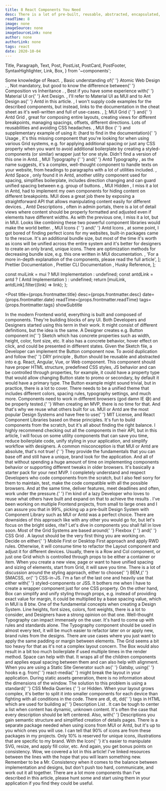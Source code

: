 ```yaml
---
title: 8 React Components You Need
desc: There is a lot of pre-built, reusable, abstracted, encapsulated, and tested code available to use nowadays. In Frontend, we call this code a building block or shorter, a component. Good developers copy, great developers steal.
readTime: 8
image: none
imageSource: none
imageSourceLink: none
author: none
authorLink: none
tags: react
date: 2020-10-04
---
```


  Title,
  Paragraph,
  Text,
  Post,
  PostList,
  PostCard,
  PostFooter,
  SyntaxHighlighter,
  Link,
  Box,
} from '~components';

  <Text>
    Some knowledge of <Link href="https://reactjs.org/">React</Link>.
  </Text>,
  <Text>
    Basic understanding of{' '}
    <Link href="https://bradfrost.com/blog/post/atomic-web-design/">
      Atomic Web Design
    </Link>
    .
  </Text>,
  <Text>
    Not mandatory, but good to know the difference between{' '}
    <Link href="https://reactjs.org/docs/composition-vs-inheritance.html#gatsby-focus-wrapper">
      Composition vs Inheritance
    </Link>
    .
  </Text>,
  <Text>
    Best if you have some experience with{' '}
    <Link href="https://material-ui.com/">Material UI</Link> or{' '}
    <Link href="https://ant.design/">Ant Design</Link>.
  </Text>,
  <Text>
    I'll refer to Material UI as <Text strong>MUI</Text> and to Ant Design as{' '}
    <Text strong>Antd</Text> in this article.
  </Text>,
  <Text>
    I won't supply code examples for the described components, but instead,
    links to the documentation in the cheat sheet as it's well-written and full
    of use-cases.
  </Text>,
];

  <Text size="preNormal">
    <Link href="https://material-ui.com/components/grid/" size="preNormal">
      MUI Grid
    </Link>{' '}
    and{' '}
    <Link href="https://ant.design/components/grid/" size="preNormal">
      Antd Grid
    </Link>
    , great for composing entire layouts, creating views for different breakpoints,
    managing spacings, offsets, different directions. Lots of reusabilities and avoiding
    CSS headaches.
  </Text>,
  <Text size="preNormal">
    <Link href="https://material-ui.com/components/box/#box" size="preNormal">
      MUI Box
    </Link>{' '}
    and supplementary example of using it: (hard to find in the documentation){' '}
    <Link
      href="https://material-ui.com/components/box/#example"
      size="preNormal"
    >
      Usage
    </Link>
    , it's this missing component that you're looking for when using various Grid
    systems, e.g. for applying additional spacing or just any CSS property when you
    want to avoid additional boilerplate by creating a <Link
      size="preNormal"
      href="https://styled-components.com/"
    >
      styled-components
    </Link> (or similar) wrapper just for one style. Didn't find a version of this
    one in Antd.
  </Text>,
  <Text size="preNormal">
    <Link
      size="preNormal"
      href="https://material-ui.com/components/typography/"
    >
      MUI Typography
    </Link>{' '}
    and{' '}
    <Link size="preNormal" href="https://ant.design/components/typography">
      Antd Typography
    </Link>
    , as the name suggests, it's a complex, well-thought component to handle texts
    on your website, from headings to paragraphs with a lot of utilities included.
  </Text>,
  <Text size="preNormal">
    <Link size="preNormal" href="https://ant.design/components/space/">
      Antd Space
    </Link>
    , only found it in Antd, another utility component used for spacing, simplifies
    boilerplate, includes direction changing and can guard unified spacing between
    e.g. group of buttons.
  </Text>,
  <Text size="preNormal">
    <Link size="preNormal" href="https://material-ui.com/components/hidden/">
      MUI Hidden
    </Link>
    , I miss it a lot in Antd, had to implement my own components for hiding content
    on different breakpoints. MUI does a great job there by exposing a straightforward
    API that allows manipulating content easily for different devices.
  </Text>,
  <Text size="preNormal">
    <Link size="preNormal" href="https://ant.design/components/descriptions/">
      Antd Descriptions
    </Link>
    , often in admin portals, there is a lot of detail views where content should
    be properly formatted and adjusted even if elements have different widths. As
    with the previous one, I miss it a lot, but in MUI. Looks like combining these
    two powerful component libraries would make the world better.
  </Text>,
  <Text size="preNormal">
    <Link size="preNormal" href="https://material-ui.com/components/icons/">
      MUI Icons
    </Link>{' '}
    and{' '}
    <Link size="preNormal" href="https://ant.design/components/icon/">
      Antd Icons
    </Link>
    , at some point, I got bored of finding perfect icons for my websites, built-in
    packages came to the rescue. It's an additional bundle size, but most of the
    time it's worth as icons will be unified across the entire system and it's better
    for designers to create an only brand, unique icons. There are optimization methods
    for decreasing bundle size, e.g. <Link
      size="preNormal"
      href="https://material-ui.com/guides/minimizing-bundle-size/#option-2"
    >
      this one
    </Link> written in MUI documentation.
  </Text>,
  'For a more in-depth explanation of the components, please read the full article',
];

  <Link href="https://prettier.io/docs/en/index.html">
    Prettier Documentation
  </Link>,
  <Link href="https://prettier.io/docs/en/cli.html">
    Prettier CLI Documentation
  </Link>,
  <Link href="https://github.com/typicode/husky">Husky Reference</Link>,
];

  const muiLink = mui ? <Link href={mui}>MUI Implementation</Link> : undefined;
  const antdLink = antd ? (
    <Link href={antd}>Antd Implementation</Link>
  ) : undefined;
  return [muiLink, antdLink].filter((link) => link);
};

<Post
  title={props.frontmatter.title}
  desc={props.frontmatter.desc}
  date={props.frontmatter.date}
  readTime={props.frontmatter.readTime}
  tags={props.frontmatter.tags}
  showSubtitle
>
  <Title level={3}>Prerequisites</Title>
  <PostList data={postListData} />
  <PostCard title="Cheat Sheet" data={cheatSheetData} />
  <Title level={3}>Introduction</Title>
  <Paragraph>
    In the modern Frontend world, everything is built and composed of
    components. They're building blocks of any UI. Both Developers and Designers
    started using this term in their work. It might consist of different
    definitions, but the idea is the same.
  </Paragraph>
  <Paragraph>
    A Designer creates e.g. Button component in{' '}
    <Link href="https://www.sketch.com/">Sketch</Link> which has concrete
    properties such as width, height, color, font size, etc. It also has a
    concrete behavior, hover effect on click, and could be presented in
    different states. Given the Sketch file, a Developer can implement the
    Button component now. To avoid duplication and follow the{' '}
    <Link href="https://en.wikipedia.org/wiki/Don%27t_repeat_yourself">
      DRY principle
    </Link>
    , Button should be reusable and abstracted into e.g. React, Angular, Vue, or
    Web component. This component should have proper HTML structure, predefined CSS
    styles, JS behavior and can be controlled through properties, for example, it
    could have a property <Text code>type</Text> that would allow changing Button
    state to <Text code>promo</Text> or <Text code>secondary</Text>, by default it
    would have a <Text code>primary</Text> type.
  </Paragraph>
  <Paragraph>
    The Button example might sound trivial, but in practice, there is a lot to
    cover. There needs to be a unified theme that includes different colors,
    spacing rules, typography settings, and much more. Components need to work
    in different browsers (god damn IE 😅) and be properly tested.{' '}
    <Text strong>When creating an MVP, there is no time for that.</Text>
  </Paragraph>
  <Paragraph>
    And that's why we reuse what others built for us. MUI or Antd are the most
    popular Design Systems and have free to use{' '}
    <Link href="https://en.wikipedia.org/wiki/MIT_License">MIT License</Link>,
    and React Component Libraries based on these principles. It's fun to build
    components from the scratch, but it's all about finding the right balance. I
    highly recommend checking out all the components in their API, but in this
    article, I will focus on some utility components that can save you time,
    reduce boilerplate code, unify styling in your application, and simplify
    workflow with designers.
  </Paragraph>
  <Paragraph lastParagraph>
    <Text strong>
      A common misconception is that MUI or Antd are absolute, that's not true!
    </Text>{' '}
    They provide the fundamentals that you can base off and still have a unique,
    brand look for the application. And all of that without spending a huge
    amount of time on implementing components behavior or supporting different
    tweaks in older browsers. It's basically a starter pack for your next MVP.
  </Paragraph>
  <Title level={3}>Components</Title>
  <Paragraph>
    I completely understand and respect Developers who code components from the
    scratch, but I also feel sorry for them to maintain, test, make the code
    compatible with all the possible browsers. And at the same time, deliver
    features, meet deadlines and often, work under the pressure.{' '}
    <Text strong>
      I'm kind of a lazy Developer who loves to reuse what others have built and
      expand on that to achieve the results
    </Text>
    .
  </Paragraph>
  <Paragraph>
    I've been working on multiple Frontend projects, from small to large ones
    and I can assure you that in 99%, picking up a pre-built Design System with
    Component Library such as MUI or Antd was a perfect choice. There are
    downsides of this approach like with any other you would go for, but let's
    focus on the bright sides, rite?
  </Paragraph>
  <Paragraph breakParagraph>
    Let's dive in components you shall fall in love soon.
  </Paragraph>
  <Title level={4} transform="capitalize">
    Grid
  </Title>
  <PostList
    data={implementationLinks(
      'https://github.com/mui-org/material-ui/tree/next/packages/material-ui/src/Grid',
      'https://github.com/ant-design/ant-design/tree/master/components/grid'
    )}
  />
  <Paragraph>
    Most of the Grid Systems are based around{' '}
    <Link href="https://css-tricks.com/snippets/css/a-guide-to-flexbox/">
      Flexbox
    </Link>{' '}
    and{' '}
    <Link href="https://css-tricks.com/snippets/css/complete-guide-grid/">
      CSS Grid
    </Link>
    . A layout should be the very first thing you are working on. Decide on either{' '}
    <Link href="https://medium.com/@Vincentxia77/what-is-mobile-first-design-why-its-important-how-to-make-it-7d3cf2e29d00">
      Mobile First
    </Link> or <Link href="https://medium.com/@JuliSudi/mobile-first-design-vs-desktop-first-design-vs-element-first-design-5d1015632a61">
      Desktop First
    </Link> approach and apply <Link href="https://www.smashingmagazine.com/2011/01/guidelines-for-responsive-web-design/">
      RWD
    </Link> rules. Otherwise, it will consume time to refactor the <Text code>
      Layout
    </Text> component and adjust it for different devices. Usually, there is a <Text
      code
    >
      Row
    </Text> and <Text code>Col</Text> component, or just one <Text code>
      Grid
    </Text> which is controlled through props to be either a container or item.
  </Paragraph>
  <Paragraph breakParagraph>
    When you create a new view, page or want to have unified spacing and sizing
    of elements, start from <Text code>Grid</Text>, it will save you time.
  </Paragraph>
  <Title level={4} transform="capitalize">
    Box
  </Title>
  <PostList
    data={implementationLinks(
      'https://github.com/mui-org/material-ui/tree/next/packages/material-ui/src/Box'
    )}
  />
  <Paragraph breakParagraph>
    There is a lot of discussion around the styling approach, either to choose{' '}
    <Link href="http://getbem.com/">BEM</Link>,{' '}
    <Link href="http://smacss.com/">SMACSS</Link>, or{' '}
    <Link href="https://cssinjs.org/">CSS-in-JS</Link>. I'm a fan of the last
    one and heavily use that either with{' '}
    <Link href="https://styled-components.com/">styled-components</Link> or JSS.
    It bothers me when I have to create a wrapper component just for one CSS
    property. On the other hand, <Text code>Box</Text> can simplify and unify
    styling through props, e.g. instead of providing exact value for margin, it
    could be multiplied by a base spacing value, which in MUI is 8 btw.
  </Paragraph>
  <Title level={4} transform="capitalize">
    Typography
  </Title>
  <PostList
    data={implementationLinks(
      'https://github.com/mui-org/material-ui/tree/next/packages/material-ui/src/Typography',
      'https://github.com/ant-design/ant-design/tree/master/components/typography'
    )}
  />
  <Paragraph breakParagraph>
    One of the fundamental concepts when creating a Design System. Line heights,
    font sizes, colors, font weights, there is a lot to consider, and Designers
    have a strong opinion on that one. Well-thought Typography can impact
    immensely on the user. It's hard to come up with rules and standards alone.
    The <Text code>Typography</Text> component should be used in almost every
    text, it will be much easier to refactor later on or apply new, brand rules
    from the designs.
  </Paragraph>
  <Title level={4} transform="capitalize">
    Space
  </Title>
  <PostList
    data={implementationLinks(
      undefined,
      'https://github.com/ant-design/ant-design/tree/master/components/space'
    )}
  />
  <Paragraph breakParagraph>
    There are use cases where you just want to apply the same padding or margin
    between elements. The <Text code>Grid</Text> seems a bit too heavy for that
    as it's not a complex layout concern. The <Text code>Box</Text> would also
    result in a bit too much boilerplate if used multiple times in the render
    method. <Text code>Space</Text> can help with that. It wraps all of the
    children components and applies equal spacing between them and can also help
    with alignment.
  </Paragraph>
  <Title level={4} transform="capitalize">
    Hidden
  </Title>
  <PostList
    data={implementationLinks(
      'https://github.com/mui-org/material-ui/tree/next/packages/material-ui/src/Hidden'
    )}
  />
  <Paragraph breakParagraph>
    When you are using a Static Site Generator such as{' '}
    <Link href="https://www.gatsbyjs.com/">Gatsby</Link>, using{' '}
    <Link href="https://reactjs.org/docs/hooks-reference.html">hooks</Link> e.g.
    from{' '}
    <Link href="https://github.com/ReactTraining/react-media">react-media</Link>{' '}
    might break the layout in your application. During static assets generation,
    there is no information about the dimensions of the window. The solution to
    this problem is using a standard{' '}
    <Link href="https://developer.mozilla.org/en-US/docs/Web/CSS/Media_Queries/Using_media_queries">
      CSS Media Queries
    </Link>{' '}
    or <Text code>Hidden</Text>. When your layout grows complex, it's better to
    split it into smaller components for each device than fighting with all
    conditions in the code.
  </Paragraph>
  <Title level={4} transform="capitalize">
    Descriptions
  </Title>
  <PostList
    data={implementationLinks(
      undefined,
      'https://github.com/ant-design/ant-design/tree/master/components/descriptions'
    )}
  />
  <Paragraph breakParagraph>
    There are <Text code>dl</Text>, <Text code>dt</Text>, <Text code>dd</Text>{' '}
    tags in HTML which are used for building a{' '}
    <Link href="https://www.w3schools.com/tags/tag_dl.asp">
      Description List
    </Link>
    . It can be tough to center a list when content has dynamic, unknown content.
    It's often the case that every description should be left centered. Also, with{' '}
    <Text code>Descriptions</Text> you gain semantic structure and simplified creation
    of details pages.
  </Paragraph>
  <Title level={4} transform="capitalize">
    Icons
  </Title>
  <PostList
    data={implementationLinks(
      'https://github.com/mui-org/material-ui/tree/next/packages/material-ui/src/Icon',
      'https://github.com/ant-design/ant-design/tree/master/components/icon'
    )}
  />
  <Paragraph lastParagraph>
    There is a separate package needed when using icons from MUI or Antd, but
    it's up to you which ones you will use. I can tell that 90% of icons are
    from these packages in my projects. Only 10% is reserved for unique icons,
    illustrations that are specific to my brand. With the <Text code>Icon</Text>{' '}
    it's easier to manipulate SVG, resize, and apply fill color, etc. And again,
    you get bonus points on consistency.
  </Paragraph>
  <Title level={3}>Closing notes</Title>
  <Paragraph>
    Wow, we covered a lot in this article! I've linked resources between the
    lines with the hope that you will learn something new. Remember to be a Mr.
    Consistency when it comes to the balance between implementation and designs,
    but don't push too hard, communicate, and work out it all together.
  </Paragraph>
  <Paragraph>
    There are a lot more components than I've described in this article, please
    hunt some and start using them in your application if you find they could be
    useful.
  </Paragraph>
  <PostFooter />
</Post>
